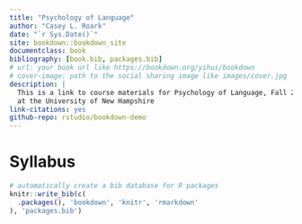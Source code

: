 ```yaml
--- 
title: "Psychology of Language"
author: "Casey L. Roark"
date: "`r Sys.Date()`"
site: bookdown::bookdown_site
documentclass: book
bibliography: [book.bib, packages.bib]
# url: your book url like https://bookdown.org/yihui/bookdown
# cover-image: path to the social sharing image like images/cover.jpg
description: |
  This is a link to course materials for Psychology of Language, Fall 2023,
  at the University of New Hampshire
link-citations: yes
github-repo: rstudio/bookdown-demo
---
```


# Syllabus {-}


```r
# automatically create a bib database for R packages
knitr::write_bib(c(
  .packages(), 'bookdown', 'knitr', 'rmarkdown'
), 'packages.bib')
```
